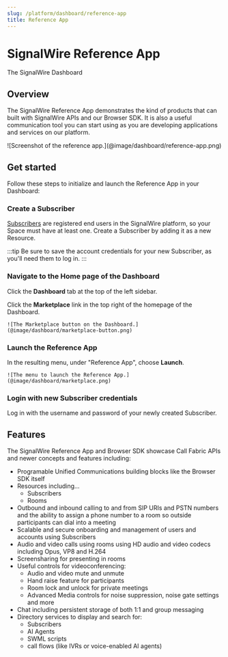 ```yaml
---
slug: /platform/dashboard/reference-app
title: Reference App
---
```



# SignalWire Reference App

<Subtitle>The SignalWire Dashboard</Subtitle>

## Overview

The SignalWire Reference App demonstrates the kind of products that can built with SignalWire APIs and our Browser SDK. 
It is also a useful communication tool you can start using as you are developing applications and services on our platform.

<Frame>
    ![Screenshot of the reference app.](@image/dashboard/reference-app.png)
</Frame>

## Get started

Follow these steps to initialize and launch the Reference App in your Dashboard:

<Steps>

### Create a Subscriber

[Subscribers](/platform/call-fabric/subscribers/) are registered end users in the SignalWire platform, so your Space must have at least one.
Create a Subscriber by adding it as a new Resource.

<ResourceAdd/>

:::tip 
Be sure to save the account credentials for your new Subscriber, as you'll need them to log in.
:::

### Navigate to the Home page of the Dashboard

Click the **Dashboard** tab at the top of the left sidebar.

Click the **Marketplace** link in the top right of the homepage of the Dashboard.

<Frame>

    ![The Marketplace button on the Dashboard.](@image/dashboard/marketplace-button.png)

</Frame>

### Launch the Reference App

In the resulting menu, under "Reference App", choose **Launch**.

<Frame>

    ![The menu to launch the Reference App.](@image/dashboard/marketplace.png)

</Frame>

### Login with new Subscriber credentials

Log in with the username and password of your newly created Subscriber.

</Steps>

## Features

The SignalWire Reference App and Browser SDK showcase Call Fabric APIs and newer concepts and features including:

* Programable Unified Communications building blocks like the Browser SDK itself
* Resources including...
   * Subscribers 
   * Rooms
* Outbound and inbound calling to and from SIP URIs and PSTN numbers and the ability to assign a phone number to a room so outside participants can dial into a meeting
* Scalable and secure onboarding and management of users and accounts using Subscribers
* Audio and video calls using rooms using HD audio and video codecs including Opus, VP8 and H.264
* Screensharing for presenting in rooms
* Useful controls for videoconferencing:
    * Audio and video mute and unmute
    * Hand raise feature for participants
    * Room lock and unlock for private meetings
    * Advanced Media controls for noise suppression, noise gate settings and more
* Chat including persistent storage of both 1:1 and group messaging
* Directory services to display and search for:
    * Subscribers
    * AI Agents
    * SWML scripts
    * call flows (like IVRs or voice-enabled AI agents)
